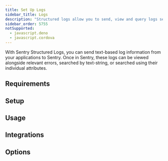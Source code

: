 ```yaml
---
title: Set Up Logs
sidebar_title: Logs
description: "Structured logs allow you to send, view and query logs sent from your applications within Sentry."
sidebar_order: 5755
notSupported:
  - javascript.deno
  - javascript.cordova
---
```


<PlatformContent includePath="llm-rules-logs" />


With Sentry Structured Logs, you can send text-based log information from your applications to Sentry. Once in Sentry, these logs can be viewed alongside relevant errors, searched by text-string, or searched using their individual attributes.

## Requirements

<PlatformContent includePath="logs/requirements" />

## Setup

<PlatformContent includePath="logs/setup" />

## Usage

<PlatformContent includePath="logs/usage" />

## Integrations

<PlatformContent includePath="logs/integrations" />

## Options

<PlatformContent includePath="logs/options" />
